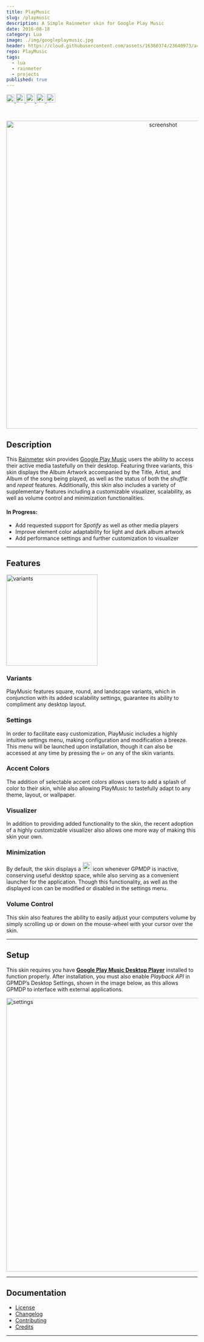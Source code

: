 ---
title: PlayMusic
slug: /playmusic
description: A Simple Rainmeter skin for Google Play Music
date: 2016-08-18
category: Lua
image: ./img/googleplaymusic.jpg
header: https://cloud.githubusercontent.com/assets/16360374/23640973/ac0fe0a0-02a5-11e7-91a1-fc9eb72514de.png
repo: PlayMusic
tags:
  - lua
  - rainmeter
  - projects
published: true
---

<p className='badges flex'>
  <a className='pr-3' href='https://github.com/tterb/PlayMusic/releases'>
    <img src='https://img.shields.io/badge/version-1.2.1-brightgreen.svg' height='21' alt='version'/>
  </a>
  <a className='pr-3' href='http://www.gnu.org/licenses/agpl-3.0'>
    <img src='https://img.shields.io/badge/license-AGPL-blue.svg' height='23' alt='license'/>
  </a>
  <a className='pr-3' href='https://github.com/tterb/PlayMusic/issues'>
    <img src='https://img.shields.io/github/issues-raw/tterb/PlayMusic.svg?maxAge=25000' height='23' alt='issues'/>
  </a>
  <a className='pr-3' href='http://www.deviantart.com/art/PlayMusic-620128929'>
    <img src='https://img.shields.io/badge/downloads-%206%2C347-green.svg' height='23' alt='downloads'/>
  </a>
  <span className='badge-paypal'>
    <a href='https://www.paypal.com/cgi-bin/webscr?cmd=_s-xclick&hosted_button_id=E6RKPR34SH6CU' title='Donate to this project using Paypal'>
      <img src='https://img.shields.io/badge/paypal-donate-yellow.svg' height='23' alt='donate'/>
    </a>
  </span>
</p><br/>


<p align='center'>
  <img src='https://cloud.githubusercontent.com/assets/16360374/22547134/1a4e0da0-e8f5-11e6-9802-08228a312ec6.gif' alt='screenshot' width='810' />
</p>


## Description
  This [Rainmeter] skin provides [Google Play Music] users the ability to access their active media tastefully on their desktop. Featuring three variants, this skin displays the Album Artwork accompanied by the Title, Artist, and Album of the song being played, as well as the status of both the *shuffle* and *repeat* features.
  Additionally, this skin also includes a variety of supplementary features including a customizable visualizer, scalability, as well as volume control and minimization functionalities.

#### In Progress:
  * Add requested support for *Spotify* as well as other media players
  * Improve element color adaptability for light and dark album artwork
  * Add performance settings and further customization to visualizer

-------------------------------------------------------  

## Features
<p className='flex items-center'>
  <img src='https://cloud.githubusercontent.com/assets/16360374/23335412/21511926-fb6a-11e6-8bb5-249567ecd85a.png' height='240' alt='variants' title='Variants'/>
</p>
<h3 className='text-center'>Variants</h3>
<p className='text-center'>
  PlayMusic features square, round, and landscape variants, which in conjunction with its added scalability settings, guarantee its ability to compliment any desktop layout.
</p>

<h3 className='text-center'>Settings</h3>
<p className='text-center'>
  In order to facilitate easy customization, PlayMusic includes a highly intuitive settings menu, making configuration and modification a breeze. This menu will be launched upon installation, though it can also be accessed at any time by pressing the  <img className='inline-flex bg-opacity-80 max-w-4 h-4 mx-1' src='https://cloud.githubusercontent.com/assets/16360374/21559428/fe6a3654-ce00-11e6-8d2c-ba8570e3132c.png' height='12' alt='icon'/>  on any of the skin variants.
</p>

<h3 className='text-center'>Accent Colors</h3>
<p className='text-center'>
  The addition of selectable accent colors allows users to add a splash of color to their skin, while also allowing PlayMusic to tastefully adapt to any theme, layout, or wallpaper.
</p>

<h3 className='text-center'>Visualizer</h3>
<p className='text-center'>
  In addition to providing added functionality to the skin, the recent adoption of a highly customizable visualizer also allows one more way of making this skin your own.
</p>

<h3 className='text-center'>Minimization</h3>
<p className='text-center'>
  By default, the skin displays a <img className='inline-flex bg-opacity-80 max-w-8 h-6 mx-1' src='https://cloud.githubusercontent.com/assets/16360374/22850002/fb77e47c-efb7-11e6-9199-b6b027504656.png' height='23' alt='icon'/>  icon whenever GPMDP is inactive, conserving useful desktop space, while also serving as a convenient launcher for the application. Though this functionality, as well as the displayed icon can be modified or disabled in the settings menu.
</p>

<h3 className='text-center'>Volume Control</h3>
<p align='text-center'>
  This skin also features the ability to easily adjust your computers volume by simply scrolling up or down on the mouse-wheel with your cursor over the skin.
</p>

-------------------------------------------------------  

## Setup

  This skin requires you have **[Google Play Music Desktop Player]** installed to function properly.
  After installation, you must also enable *Playback API* in GPMDP&rsquo;s Desktop Settings, shown in the image below, as this allows GPMDP to interface with external applications.

  <p className='text-center'>
    <img src='https://cloud.githubusercontent.com/assets/16360374/22547192/66e31a98-e8f5-11e6-82d5-20c956411f50.png' width='720' alt='settings' title='Desktop Settings'/>
  </p>

-------------------------------------------------------  

## Documentation

  * [License](https://github.com/tterb/PlayMusic/blob/master/Documentation/LICENSE.md)
  * [Changelog](https://github.com/tterb/PlayMusic/blob/master/Documentation/CHANGELOG.md)
  * [Contributing](https://github.com/tterb/PlayMusic/blob/master/Documentation/CONTRIBUTING.md)
  * [Credits](https://github.com/tterb/PlayMusic/blob/master/Documentation/CREDITS.md)

-------------------------------------------------------  


[Rainmeter]: https://www.rainmeter.net/
[Google Play Music]: https://play.google.com/music/listen?u=0
[Google Play Music Desktop Player]: http://www.googleplaymusicdesktopplayer.com/
